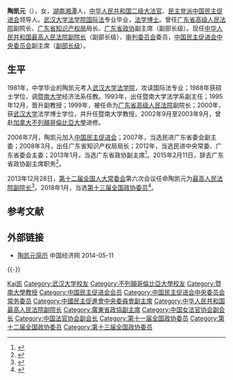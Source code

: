 '''陶凯元'''（{{bd|1964年|3月|}}），女，[[湖南|湖南]][[湘潭|湘潭]]人，[[中华人民共和国二级大法官|中华人民共和国二级大法官]]、[[民主党派|民主党派]][[中国民主促进会|中国民主促进会]]领导人。[[武汉大学法学院|武汉大学法学院]][[国际法|国际法]]专业毕业，[[法学博士|法学博士]]。曾任[[广东省高级人民法院|广东省高级人民法院]]副院长、[[广东省知识产权局|广东省知识产权局]]局长、[[广东省政协|广东省政协]]副主席（副部长级）。现任[[中华人民共和国最高人民法院副院长|中华人民共和国最高人民法院副院长]]（副部长级）、[[最高人民法院审判委员会|审判委员会]]委员，[[中国民主促进会中央委员会|中国民主促进会中央委员会]]副主席（[[副部长级|副部长级]]）。

== 生平 ==
1981年，中学毕业的陶凯元考入[[武汉大学法学院|武汉大学法学院]]，攻读国际法专业；1988年获硕士学位，调[[暨南大学|暨南大学]]经济法系任教。1993年，出任暨南大学法学系副主任；1995年12月，晋升副教授；1999年，被任命为[[广东省高级人民法院|广东省高级人民法院]]副院长；2000年，获[[武汉大学|武汉大学]]法学博士学位，并升任暨南大学教授。2002年9月至2003年9月，曾赴[[加拿大|加拿大]][[不列顛哥倫比亞大學|不列顛哥倫比亞大學]]进修。

2006年7月，陶凯元加入[[中国民主促进会|中国民主促进会]]；2007年，当选民进广东省委会副主委；2008年3月，出任广东省知识产权局局长；2012年，当选民进中央常委、广东省委会主委；2013年1月，当选广东省政协副主席<ref>{{cite news|title=陶凯元简历|url=http://district.ce.cn/newarea/sddy/201301/28/t20130128_24070209_4.shtml|accessdate=2013-12-29|newspaper=中国经济网|archive-date=2019-11-30|archive-url=https://web.archive.org/web/20191130054529/http://district.ce.cn/newarea/sddy/201301/28/t20130128_24070209_4.shtml|dead-url=no}}</ref>。2015年2月11日，辞去广东省政协副主席职务<ref>{{cite news|title=最高法副院长陶凯元辞去广东省政协副主席职务|url=http://www.chinanews.com/gn/2015/02-11/7053134.shtml|accessdate=2015-02-11|newspaper=中国新闻网|archive-date=2019-11-29|archive-url=https://web.archive.org/web/20191129052922/http://www.chinanews.com/gn/2015/02-11/7053134.shtml|dead-url=no}}</ref>。

2013年12月28日，[[第十二届全国人大常委会|第十二届全国人大常委会]]第六次会议任命陶凯元为[[最高人民法院副院长|最高人民法院副院长]]<ref>{{cite news|title=广东政协副主席陶凯元被任命为最高法副院长|url=http://news.ifeng.com/mainland/renshi/detail_2013_12/28/32554891_0.shtml|accessdate=2013-12-29|newspaper=凤凰网|archive-date=2019-11-29|archive-url=https://web.archive.org/web/20191129033158/http://news.ifeng.com/mainland/renshi/detail_2013_12/28/32554891_0.shtml|dead-url=no}}</ref>。2018年1月，当选[[中国人民政治协商会议第十三届全国委员会委员名单|第十三届全国政协委员]]<ref>{{Cite web|url=http://sports.163.com/18/0126/06/D92BRKK400051C89.html|title=中国人民政治协商会议第十三届全国委员会委员名单|accessdate=2018-01-26|last=|work=网易|archive-url=https://web.archive.org/web/20180127143232/http://sports.163.com/18/0126/06/D92BRKK400051C89.html|archive-date=2018-01-27|dead-url=yes}}</ref>。

== 参考文献 ==
{{Reflist}}

== 外部链接 ==
* [http://district.ce.cn/newarea/sddy/201301/28/t20130128_24070209_4.shtml 陶凯元简历] {{Wayback|url=http://district.ce.cn/newarea/sddy/201301/28/t20130128_24070209_4.shtml |date=20191130054529 }} 中国经济网 2014-05-11

{{-}}
{{中华人民共和国法院|最}}
{{Navboxes 
| title  = 陶凯元在[[中国民主促进会|中国民主促进会]]的职务
| list1  =
{{中国民主促进会第十三届中央委员会}}
{{中国民主促进会第十四届中央委员会}}
}}
{{Navboxes 
| title  = 陶凯元在[[中国女法官协会|中国女法官协会]]的职务
| list1  =
{{中国女法官协会第五届理事会}}
}}
{{Navboxes 
| title  = 陶凯元在[[中国法官协会|中国法官协会]]的职务
| list1  =
{{中国法官协会第六届理事会}}
}}

{{Authority control}}
{{DEFAULTSORT:Tao陶}}
[[Category:陶姓|Kai凯]]
[[Category:武汉大学校友|Category:武汉大学校友]]
[[Category:不列顛哥倫比亞大學校友|Category:不列顛哥倫比亞大學校友]]
[[Category:暨南大學教授|Category:暨南大學教授]]
[[Category:中国民主促进会会员|Category:中国民主促进会会员]]
[[Category:中国民主促进会中央委员会常务委员|Category:中国民主促进会中央委员会常务委员]]
[[Category:中國民主促進會中央委員會副主席|Category:中國民主促進會中央委員會副主席]]
[[Category:中华人民共和国最高人民法院副院长|Category:中华人民共和国最高人民法院副院长]]
[[Category:廣東省政協副主席|Category:廣東省政協副主席]]
[[Category:中国女法官协会副会长|Category:中国女法官协会副会长]]
[[Category:中国法官协会副会长|Category:中国法官协会副会长]]
[[Category:第十一届全国政协委员|Category:第十一届全国政协委员]]
[[Category:第十二届全国政协委员|Category:第十二届全国政协委员]]
[[Category:第十三届全国政协委员|Category:第十三届全国政协委员]]